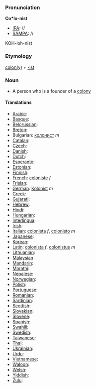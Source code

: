 ===Pronunciation===

'''Co*lo-nist'''
*[[IPA]]: //
*[[SAMPA]]: //
KOH-loh-nist
===Etymology===

[[colony|colon(y)]] + [[-ist]]

=== Noun ===

*A person who is a founder of a [[colony]]

====Translations====

*[[Arabic]]:
*[[Basque]]:
*[[Belorussian]]:
*[[Breton]]:
*Bulgarian: [[колонист]] ''m''
*[[Catalan]]:
*[[Czech]]:
*[[Danish]]:
*[[Dutch]]:
*[[Esperanto]]:
*[[Estonian]]:
*[[Finnish]]:
*[[French]]: [[coloniste]] ''f''
*[[Frisian]]:
*[[German]]: [[Kolonist]] ''m''
*[[Greek]]:
*[[Gujarati]]:
*[[Hebrew]]:
*[[Hindi]]:
*[[Hungarian]]:
*[[Interlingua]]:
*[[Irish]]:
*[[Italian]]: [[colonista]] ''f'', [[colonisto]] ''m''
*[[Japanese]]:
*[[Korean]]:
*[[Latin]]: [[colonista]] ''f'', [[colonistus]] ''m''
*[[Lithuanian]]:
*[[Malaysian]]
*[[Mandarin]]:
*[[Marathi]]:
*[[Nepalese]]:
*[[Norwegian]]:
*[[Polish]]:
*[[Portuguese]]:
*[[Romanian]]:
*[[Sardinian]]:
*[[Scottish]]:
*[[Slovakian]]:
*[[Slovene]]:
*[[Spanish]]:
*[[Swahili]]:
*[[Swedish]]:
*[[Taiwanese]]:
*[[Thai]]:
*[[Ukrainian]]:
*[[Urdu]]:
*[[Vietnamese]]:
*[[Waloon]]:
*[[Welsh]]:
*[[Yiddish]]:
*[[Zulu]]: